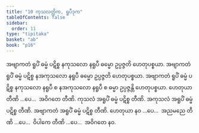 ```yaml
---
title: "10 ကုသလတ္တိက, ရူပီဒုက"
tableOfContents: false
sidebar:
  order: 11
type: "tipitaka"
basket: "ab"
book: "p16"
---
```



<DynamicBreadcrumb />

<Division number="20" book="p16" e="ch" v="40" p="252">

<Paragraph number="54" book="p16">
အဗျာကတံ ရူပိံ ဓမ္မံ ပဋိစ္စ နကုသလော နရူပီ ဓမ္မော ဥပ္ပဇ္ဇတိ ဟေတုပစ္စယာ. အဗျာကတံ ရူပိံ ဓမ္မံ ပဋိစ္စ နအကုသလော နရူပီ ဓမ္မော ဥပ္ပဇ္ဇတိ ဟေတုပစ္စယာ. အဗျာကတံ ရူပိံ ဓမ္မံ ပဋိစ္စ နကုသလော နရူပီ စ နအကုသလော နရူပီ စ ဓမ္မာ ဥပ္ပဇ္ဇန္တိ ဟေတုပစ္စယာ. ဟေတုယာ တီဏိ …ပေ…  အဝိဂတေ တီဏိ.
</Paragraph>

<Paragraph number="55" book="p16">
ကုသလံ အရူပိံ ဓမ္မံ ပဋိစ္စ တီဏိ. အကုသလံ အရူပိံ ဓမ္မံ ပဋိစ္စ တီဏိ. အဗျာကတံ အရူပိံ ဓမ္မံ ပဋိစ္စ တီဏိ. ဟေတုယာ နဝ …ပေ…  အညမညေ တီဏိ …ပေ…  ဝိပါကေ တီဏိ …ပေ…  အဝိဂတေ နဝ.
</Paragraph>
</Division>